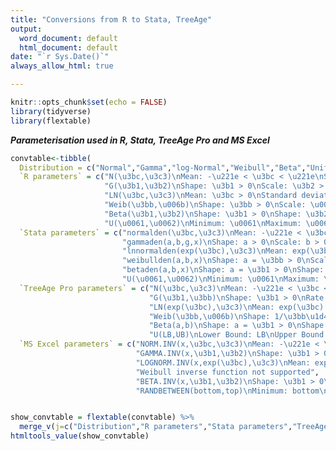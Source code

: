 ```yaml
---
title: "Conversions from R to Stata, TreeAge"
output:
  word_document: default
  html_document: default
date: "`r Sys.Date()`"
always_allow_html: true

---
```


```r
knitr::opts_chunk$set(echo = FALSE)
library(tidyverse)
library(flextable)

```

***Parameterisation used in R, Stata, TreeAge Pro and MS Excel***
```r
convtable<-tibble(
  Distribution = c("Normal","Gamma","log-Normal","Weibull","Beta","Uniform"),
  `R parameters` = c("N(\u3bc,\u3c3)\nMean: -\u221e < \u3bc < \u221e\nStandard deviation, \u3c3 > 0",
                     "G(\u3b1,\u3b2)\nShape: \u3b1 > 0\nScale: \u3b2 > 0",
                     "LN(\u3bc,\u3c3)\nMean: \u3bc > 0\nStandard deviation, \u3c3 > 0",
                     "Weib(\u3bb,\u006b)\nShape: \u3bb > 0\nScale: \u006b > 0",
                     "Beta(\u3b1,\u3b2)\nShape: \u3b1 > 0\nShape: \u3b2 > 0",
                     "U(\u0061,\u0062)\nMinimum: \u0061\nMaximum: \u0062\n-\u221e < \u0061 < \u0062 < \u221e"),
  `Stata parameters` = c("normalden(\u3bc,\u3c3)\nMean: -\u221e < \u3bc < \u221e\nStandard deviation, \u3c3 > 0",
                         "gammaden(a,b,g,x)\nShape: a > 0\nScale: b > 0\nLocation: g = 0",
                         "lnnormalden(exp(\u3bc),\u3c3)\nMean: exp(\u3bc) > 0\nStandard deviation, \u3c3 > 0",
                         "weibullden(a,b,x)\nShape: a = \u3bb > 0\nScale: b = \u006b > 0",
                         "betaden(a,b,x)\nShape: a = \u3b1 > 0\nShape: b = \u3b2 > 0",
                         "U(\u0061,\u0062)\nMinimum: \u0061\nMaximum: \u0062\n-\u221e < \u0061 < \u0062 < \u221e"),
  `TreeAge Pro parameters` = c("N(\u3bc,\u3c3)\nMean: -\u221e < \u3bc < \u221e\nStandard deviation, \u3c3 > 0",
                               "G(\u3b1,\u3bb)\nShape: \u3b1 > 0\nRate: \u3bb = 1/\u3b2 > 0",
                               "LN(exp(\u3bc),\u3c3)\nMean: exp(\u3bc) > 0\nStandard deviation, \u3c3 > 0",
                               "Weib(\u3bb,\u006b)\nShape: 1/\u3bb\u1d4f > 0\nScale: \u006b > 0",
                               "Beta(a,b)\nShape: a = \u3b1 > 0\nShape: b = \u3b2 > 0",
                               "U(LB,UB)\nLower Bound: LB\nUpper Bound: UB\n-\u221e < LB < UB < \u221e"),
  `MS Excel parameters` = c("NORM.INV(x,\u3bc,\u3c3)\nMean: -\u221e < \u3bc < \u221e\nStandard deviation, \u3c3 > 0",
                            "GAMMA.INV(x,\u3b1,\u3b2)\nShape: \u3b1 > 0\nScale: \u3b2 > 0",
                            "LOGNORM.INV(x,exp(\u3bc),\u3c3)\nMean: exp(\u3bc) > 0\nStandard deviation, \u3c3 > 0",
                            "Weibull inverse function not supported",
                            "BETA.INV(x,\u3b1,\u3b2)\nShape: \u3b1 > 0\nShape: \u3b2 > 0",
                            "RANDBETWEEN(bottom,top)\nMinimum: bottom\nMaximum: top\n-\u221e < bottom < top < \u221e"))


show_convtable = flextable(convtable) %>% 
  merge_v(j=c("Distribution","R parameters","Stata parameters","TreeAge Pro parameters","MS Excel parameters")) %>% theme_box %>% width(width=c(1.25,2,2,2,2))
htmltools_value(show_convtable)

```

  
<!--   Distribution = c(rep("Normal",3), -->
<!--                    rep("Gamma",3),rep("log-Normal",3),rep("Weibull",3),rep("Beta",4),rep("Uniform",4)), -->
<!--   Parameterisation = c(rep(paste0("N(\u3bc,\u3c3)\nMean: -\u221e < \u3bc < \u221e\nStandard deviation, \u3c3 > 0"),3), -->
<!--                        rep(paste0("G(\u3b1,\u3b2)\nShape: \u3b1 > 0\nScale: \u3b2 > 0"),3), -->
<!--                        rep(paste0("LN(\u3bc,\u3c3)\nMean: \u3bc > 0\nStandard deviation, \u3c3 > 0"),3), -->
<!--                        rep(paste0("Weib(\u3bb,\u006b)\nShape: \u3bb > 0\nScale: \u006b > 0"),3), -->
<!--                        rep(paste0("Beta(\u3b1,\u3b2)\n\nShape: \u3b1 > 0\nScale: \u3b2 > 0"),4), -->
<!--                        rep(paste0("U(\u0061,\u0062)\nMinimum: \u0061\nMaximum: \u0062\n-\u221e < \u0061 < \u0062 < \u221e"),4)), -->
<!--   `Form(s) of evidence supported` = c(common_opts, -->
<!--                                       common_opts, -->
<!--                                       common_opts, -->
<!--                                       common_opts, -->
<!--                                       c(common_opts,"Number of events, sample size"), -->
<!--                                       c(common_opts,"Minumum, Maximum")), -->
<!--   `Estimation method` = c("Closed-form","Closed-form","toadd", -->
<!--                           "Closed-form","Numerical optimisation","toadd", -->
<!--                           "Closed-form","Closed-form","toadd", -->
<!--                           "Numerical optimisation","Closed-form","toadd", -->
<!--                           "Closed-form","Closed-form","toadd","Closed-form", -->
<!--                           rep("Closed-form",4))) -->
<!-- show_tab1 = flextable(tab1) %>%  -->
<!--   merge_v(j=c("Distribution","Parameterisation")) %>% theme_box %>% width(width=c(1.25,2.5,3,3)) %>% set_caption("Table 1: Available distributions and forms of evidence") -->
<!-- htmltools_value(show_tab1) -->
<!-- ``` -->
